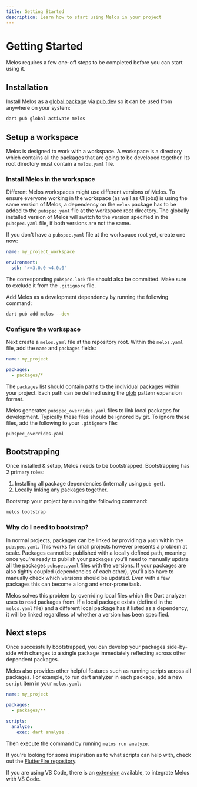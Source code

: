 ```yaml
---
title: Getting Started
description: Learn how to start using Melos in your project
---
```


# Getting Started

Melos requires a few one-off steps to be completed before you can start using
it.

## Installation

Install Melos as a
[global package](https://dart.dev/tools/pub/cmd/pub-global#running-a-script-from-your-path)
via [pub.dev](https://pub.dev/) so it can be used from anywhere on your system:

```bash
dart pub global activate melos
```

## Setup a workspace

Melos is designed to work with a workspace. A workspace is a directory which
contains all the packages that are going to be developed together. Its root
directory must contain a `melos.yaml` file.

### Install Melos in the workspace

Different Melos workspaces might use different versions of Melos. To ensure
everyone working in the workspace (as well as CI jobs) is using the same version
of Melos, a dependency on the `melos` package has to be added to the
`pubspec.yaml` file at the workspace root directory. The globally installed
version of Melos will switch to the version specified in the `pubspec.yaml`
file, if both versions are not the same.

If you don't have a `pubspec.yaml` file at the workspace root yet, create one
now:

```yaml
name: my_project_workspace

environment:
  sdk: '>=3.0.0 <4.0.0'
```

The corresponding `pubspec.lock` file should also be committed. Make sure to
exclude it from the `.gitignore` file.

Add Melos as a development dependency by running the following command:

```bash
dart pub add melos --dev
```

### Configure the workspace

Next create a `melos.yaml` file at the repository root. Within the `melos.yaml`
file, add the `name` and `packages` fields:

```yaml
name: my_project

packages:
  - packages/*
```

The `packages` list should contain paths to the individual packages within your
project. Each path can be defined using the
[glob](https://docs.python.org/3/library/glob.html) pattern expansion format.

Melos generates `pubspec_overrides.yaml` files to link local packages for
development. Typically these files should be ignored by git. To ignore these
files, add the following to your `.gitignore` file:

```
pubspec_overrides.yaml
```

## Bootstrapping

Once installed & setup, Melos needs to be bootstrapped. Bootstrapping has 2
primary roles:

1. Installing all package dependencies (internally using `pub get`).
2. Locally linking any packages together.

Bootstrap your project by running the following command: 

```bash
melos bootstrap
```

### Why do I need to bootstrap?

In normal projects, packages can be linked by providing a `path` within the
`pubspec.yaml`. This works for small projects however presents a problem at
scale. Packages cannot be published with a locally defined path, meaning once
you're ready to publish your packages you'll need to manually update all the
packages `pubspec.yaml` files with the versions. If your packages are also
tightly coupled (dependencies of each other), you'll also have to manually check
which versions should be updated. Even with a few packages this can become a
long and error-prone task.

Melos solves this problem by overriding local files which the Dart analyzer uses
to read packages from. If a local package exists (defined in the `melos.yaml`
file) and a different local package has it listed as a dependency, it will be
linked regardless of whether a version has been specified.

## Next steps

Once successfully bootstrapped, you can develop your packages side-by-side with
changes to a single package immediately reflecting across other dependent
packages.

Melos also provides other helpful features such as running scripts across all
packages. For example, to run dart analyzer in each package, add a new `script`
item in your `melos.yaml`:

```yaml
name: my_project

packages:
  - packages/**

scripts:
  analyze:
    exec: dart analyze .
```

Then execute the command by running `melos run analyze`.

If you're looking for some inspiration as to what scripts can help with, check
out the
[FlutterFire repository](https://github.com/firebase/flutterfire/blob/master/melos.yaml).

If you are using VS Code, there is an [extension](/ide-support#vs-code)
available, to integrate Melos with VS Code.
